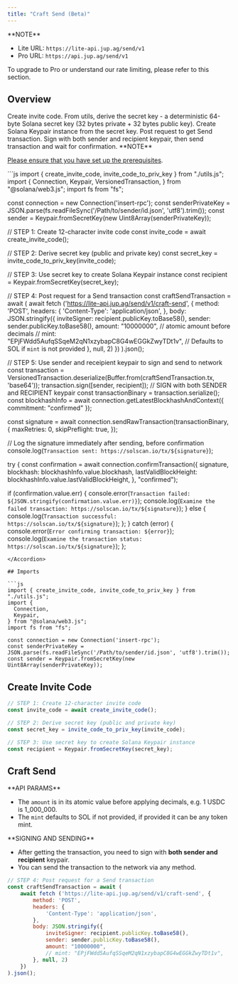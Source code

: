 ```yaml
---
title: "Craft Send (Beta)"
---
```


<Info>
  **NOTE**

  * Lite URL: `https://lite-api.jup.ag/send/v1`
  * Pro URL: `https://api.jup.ag/send/v1`

  To upgrade to Pro or understand our rate limiting, please refer to this section.

  <CardGroup>
    <Card title="API Key Setup" href="/api-setup" icon="key" horizontal/>
    <Card title="API Rate Limit" href="/api-rate-limit" icon="gauge" horizontal/>
  </CardGroup>
</Info>

## Overview

<Steps>
  <Step>
  Create invite code.
  </Step>
  <Step>
  From utils, derive the secret key - a deterministic 64-byte Solana secret key (32 bytes private + 32 bytes public key).
  </Step>
  <Step>
  Create Solana Keypair instance from the secret key.
  </Step>
  <Step>
  Post request to get Send transaction.
  </Step>
  <Step>
  Sign with both sender and recipient keypair, then send transaction and wait for confirmation.
  </Step>
</Steps>

<Info>
  **NOTE**

  [Please ensure that you have set up the prerequisites](/send-api/invite-code#overview).
</Info>

<Accordion title="Full Code Snippet">
```js
import { create_invite_code, invite_code_to_priv_key } from "./utils.js";
import {
  Connection,
  Keypair,
  VersionedTransaction,
} from "@solana/web3.js";
import fs from "fs";

const connection = new Connection('insert-rpc');
const senderPrivateKey = JSON.parse(fs.readFileSync('/Path/to/sender/id.json', 'utf8').trim());
const sender = Keypair.fromSecretKey(new Uint8Array(senderPrivateKey));

// STEP 1: Create 12-character invite code
const invite_code = await create_invite_code();

// STEP 2: Derive secret key (public and private key)
const secret_key = invite_code_to_priv_key(invite_code);

// STEP 3: Use secret key to create Solana Keypair instance
const recipient = Keypair.fromSecretKey(secret_key);

// STEP 4: Post request for a Send transaction
const craftSendTransaction = await (
    await fetch ('https://lite-api.jup.ag/send/v1/craft-send', {
        method: 'POST',
        headers: {
            'Content-Type': 'application/json',
        },
        body: JSON.stringify({
            inviteSigner: recipient.publicKey.toBase58(),
            sender: sender.publicKey.toBase58(),
            amount: "10000000", // atomic amount before decimals
            // mint: "EPjFWdd5AufqSSqeM2qN1xzybapC8G4wEGGkZwyTDt1v", // Defaults to SOL if `mint` is not provided
        }, null, 2)
    })
).json();

// STEP 5: Use sender and receipient keypair to sign and send to network
const transaction = VersionedTransaction.deserialize(Buffer.from(craftSendTransaction.tx, 'base64'));
transaction.sign([sender, recipient]); // SIGN with both SENDER and RECIPIENT keypair
const transactionBinary = transaction.serialize();
const blockhashInfo = await connection.getLatestBlockhashAndContext({ commitment: "confirmed" });

const signature = await connection.sendRawTransaction(transactionBinary, {
  maxRetries: 0,
  skipPreflight: true,
});

// Log the signature immediately after sending, before confirmation
console.log(`Transaction sent: https://solscan.io/tx/${signature}`);

try {
  const confirmation = await connection.confirmTransaction({
    signature,
    blockhash: blockhashInfo.value.blockhash,
    lastValidBlockHeight: blockhashInfo.value.lastValidBlockHeight,
  }, "confirmed");

  if (confirmation.value.err) {
    console.error(`Transaction failed: ${JSON.stringify(confirmation.value.err)}`);
    console.log(`Examine the failed transaction: https://solscan.io/tx/${signature}`);
  } else {
    console.log(`Transaction successful: https://solscan.io/tx/${signature}`);
  };
} catch (error) {
  console.error(`Error confirming transaction: ${error}`);
  console.log(`Examine the transaction status: https://solscan.io/tx/${signature}`);
};
```
</Accordion>

## Imports

```js
import { create_invite_code, invite_code_to_priv_key } from "./utils.js";
import {
  Connection,
  Keypair,
} from "@solana/web3.js";
import fs from "fs";

const connection = new Connection('insert-rpc');
const senderPrivateKey = JSON.parse(fs.readFileSync('/Path/to/sender/id.json', 'utf8').trim());
const sender = Keypair.fromSecretKey(new Uint8Array(senderPrivateKey));
```

## Create Invite Code

```js
// STEP 1: Create 12-character invite code
const invite_code = await create_invite_code();

// STEP 2: Derive secret key (public and private key)
const secret_key = invite_code_to_priv_key(invite_code);

// STEP 3: Use secret key to create Solana Keypair instance
const recipient = Keypair.fromSecretKey(secret_key);
```

## Craft Send

<Info>
**API PARAMS**

  * The `amount` is in its atomic value before applying decimals, e.g. 1 USDC is 1\_000\_000.
  * The `mint` defaults to SOL if not provided, if provided it can be any token mint.
</Info>

<Info>
**SIGNING AND SENDING**

  * After getting the transaction, you need to sign with **both sender and recipient** keypair.
  * You can send the transaction to the network via any method.
</Info>

```js
// STEP 4: Post request for a Send transaction
const craftSendTransaction = await (
    await fetch ('https://lite-api.jup.ag/send/v1/craft-send', {
        method: 'POST',
        headers: {
            'Content-Type': 'application/json',
        },
        body: JSON.stringify({
            inviteSigner: recipient.publicKey.toBase58(),
            sender: sender.publicKey.toBase58(),
            amount: "10000000",
            // mint: "EPjFWdd5AufqSSqeM2qN1xzybapC8G4wEGGkZwyTDt1v",
        }, null, 2)
    })
).json();
```
